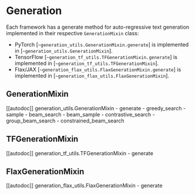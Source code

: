 <!--Copyright 2022 The HuggingFace Team. All rights reserved.

Licensed under the Apache License, Version 2.0 (the "License"); you may not use this file except in compliance with
the License. You may obtain a copy of the License at

http://www.apache.org/licenses/LICENSE-2.0

Unless required by applicable law or agreed to in writing, software distributed under the License is distributed on
an "AS IS" BASIS, WITHOUT WARRANTIES OR CONDITIONS OF ANY KIND, either express or implied. See the License for the
specific language governing permissions and limitations under the License.
-->

# Generation

Each framework has a generate method for auto-regressive text generation implemented in their respective `GenerationMixin` class:

- PyTorch [`~generation_utils.GenerationMixin.generate`] is implemented in [`~generation_utils.GenerationMixin`].
- TensorFlow [`~generation_tf_utils.TFGenerationMixin.generate`] is implemented in [`~generation_tf_utils.TFGenerationMixin`].
- Flax/JAX [`~generation_flax_utils.FlaxGenerationMixin.generate`] is implemented in [`~generation_flax_utils.FlaxGenerationMixin`].

## GenerationMixin

[[autodoc]] generation_utils.GenerationMixin
	- generate
	- greedy_search
	- sample
	- beam_search
	- beam_sample
        - contrastive_search
	- group_beam_search
	- constrained_beam_search

## TFGenerationMixin

[[autodoc]] generation_tf_utils.TFGenerationMixin
	- generate

## FlaxGenerationMixin

[[autodoc]] generation_flax_utils.FlaxGenerationMixin
	- generate
